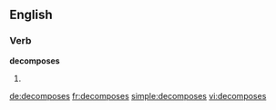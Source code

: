 
==English==

===Verb===
'''decomposes'''

# {{en-third-person singular of|decompose}}

[[de:decomposes]]
[[fr:decomposes]]
[[simple:decomposes]]
[[vi:decomposes]]